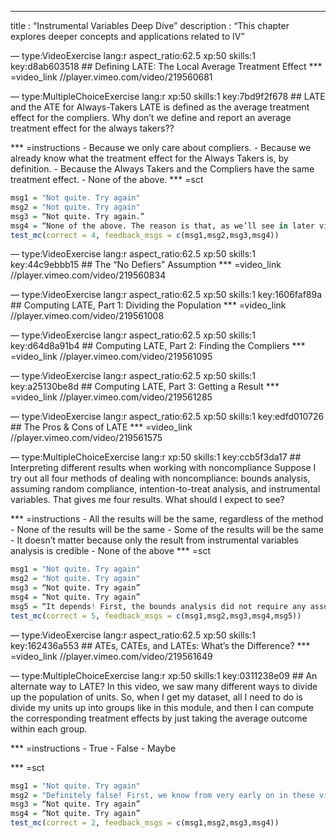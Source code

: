 --- 
title       : "Instrumental Variables Deep Dive"
description : "This chapter explores deeper concepts and applications related to IV"


--- type:VideoExercise lang:r aspect_ratio:62.5 xp:50 skills:1 key:d8ab603518
## Defining LATE: The Local Average Treatment Effect
*** =video_link
//player.vimeo.com/video/219560681


--- type:MultipleChoiceExercise lang:r xp:50 skills:1 key:7bd9f2f678
## LATE and the ATE for Always-Takers
LATE is defined as the average treatment effect for the compliers. Why don’t we define and report an average treatment effect for the always takers??

*** =instructions
- Because we only care about compliers.
- Because we already know what the treatment effect for the Always Takers is, by definition.
- Because the Always Takers and the Compliers have the same treatment effect.
- None of the above.
*** =sct
```{r}
msg1 = "Not quite. Try again"
msg2 = "Not quite. Try again"
msg3 = “Not quite. Try again.”
msg4 = “None of the above. The reason is that, as we’ll see in later videos, we are able to compute LATE from the data. (We can show it is “identified”.) But the average treatment effect for Always Takers is not nearly as easy to get, or indeed could be impossible to learn. So we focus on LATE no so much because of intrinsic interest (although that is often the case) but also because it is something we are able to learn from the data.”
test_mc(correct = 4, feedback_msgs = c(msg1,msg2,msg3,msg4))
```

--- type:VideoExercise lang:r aspect_ratio:62.5 xp:50 skills:1 key:44c9ebbb15
## The "No Defiers" Assumption
*** =video_link
//player.vimeo.com/video/219560834


--- type:VideoExercise lang:r aspect_ratio:62.5 xp:50 skills:1 key:1606faf89a
## Computing LATE, Part 1: Dividing the Population
*** =video_link
//player.vimeo.com/video/219561008


--- type:VideoExercise lang:r aspect_ratio:62.5 xp:50 skills:1 key:d64d8a91b4
## Computing LATE, Part 2: Finding the Compliers
*** =video_link
//player.vimeo.com/video/219561095


--- type:VideoExercise lang:r aspect_ratio:62.5 xp:50 skills:1 key:a25130be8d
## Computing LATE, Part 3: Getting a Result
*** =video_link
//player.vimeo.com/video/219561285


--- type:VideoExercise lang:r aspect_ratio:62.5 xp:50 skills:1 key:edfd010726
## The Pros & Cons of LATE
*** =video_link
//player.vimeo.com/video/219561575



--- type:MultipleChoiceExercise lang:r xp:50 skills:1 key:ccb5f3da17
## Interpreting different results when working with noncompliance
Suppose I try out all four methods of dealing with noncompliance: bounds analysis, assuming random compliance, intention-to-treat analysis, and instrumental variables. That gives me four results. What should I expect to see?

*** =instructions
- All the results will be the same, regardless of the method
- None of the results will be the same
- Some of the results will be the same
- It doesn’t matter because only the result from instrumental variables analysis is credible
- None of the above
*** =sct
```{r}
msg1 = "Not quite. Try again"
msg2 = "Not quite. Try again"
msg3 = “Not quite. Try again”
msg4 = “Not quite. Try again”
msg5 = “It depends! First, the bounds analysis did not require any assumptions, so the true ATE will be within the bounds we derived there. And remember that bounds analysis always gives, well, a bound! And as long as there is some noncompliance, that bound will always be positive. So it can’t possible give the same result as using IV, assuming random compliance, or doing intention-to-treat analysis. That’s because all three of those methods deliver a single point. Moreover, each of those methods will typically deliver different answers, except in special cases. Which one is more credible depends on what you think about the assumptions used to compute those numbers.”
test_mc(correct = 5, feedback_msgs = c(msg1,msg2,msg3,msg4,msg5))
```

--- type:VideoExercise lang:r aspect_ratio:62.5 xp:50 skills:1 key:162436a553
## ATEs, CATEs, and LATEs: What's the Difference?
*** =video_link
//player.vimeo.com/video/219561649


--- type:MultipleChoiceExercise lang:r xp:50 skills:1 key:0311238e09
## An alternate way to LATE? 
In this video, we saw many different ways to divide up the population of units. So, when I get my dataset, all I need to do is divide my units up into groups like in this module, and then I can compute the corresponding treatment effects by just taking the average outcome within each group.

*** =instructions
- True
- False
- Maybe

*** =sct
```{r}
msg1 = "Not quite. Try again"
msg2 = "Definitely false! First, we know from very early on in these videos that learning causality is rarely as easy as just computing a single average. At the least we need to compute the *difference* in two averages, like in a randomized experiment. Beyond that, however, we have discussed in other videos that we do not actually know who is or is not a complier in our dataset, for example. So—in our data—we cannot actually split people up as seen in this module. The split we discussed here is done “as if” we knew things about people which we cannot possibly know with an actual dataset."
msg3 = “Not quite. Try again”
msg4 = “Not quite. Try again”
test_mc(correct = 2, feedback_msgs = c(msg1,msg2,msg3,msg4))
```
